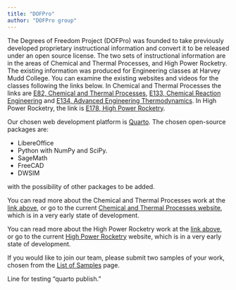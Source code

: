 ```yaml
---
title: "DOFPro"
author: "DOFPro group"
---
```


The Degrees of Freedom Project (DOFPro) was founded to take previously developed proprietary instructional information and convert it to be released under an open source license. The two sets of instructional information are in the areas of Chemical and Thermal Processes, and High Power Rocketry. The existing information was produced for Engineering classes at Harvey Mudd College. You can examine the existing websites and videos for the classes following the links below. In Chemical and Thermal Processes the links are [E82, Chemical and Thermal Processes](https://pages.hmc.edu/spjut/E82/index.md.html), [E133, Chemical Reaction Engineering](https://pages.hmc.edu/spjut/E133/index.md.html) and [E134, Advanced Engineering Thermodynamics](https://pages.hmc.edu/spjut/E134/index.md.html). In High Power Rocketry, the link is [E178, High Power Rocketry](https://pages.hmc.edu/spjut/AdvRoc/index.md.html).

Our chosen web development platform is [Quarto](https://quarto.org/). The chosen open-source packages are:

  * LibereOffice
  * Python with NumPy and SciPy.
  * SageMath
  * FreeCAD
  * DWSIM

with the possibility of other packages to be added.

You can read more about the Chemical and Thermal Processes work at the [link above](ChemE.qmd), or go to the current [Chemical and Thermal Processes website](https://erik.spjut.me/CTP/), which is in a very early state of development.

You can read more about the High Power Rocketry work at the [link above](Rocketry.qmd), or go to the current [High Power Rocketry](https://erik.spjut.me/RCK/) website, which is in a very early state of development.

If you would like to join our team, please submit two samples of your work, chosen from the [List of Samples](samples.qmd) page.

Line for testing "quarto publish."
